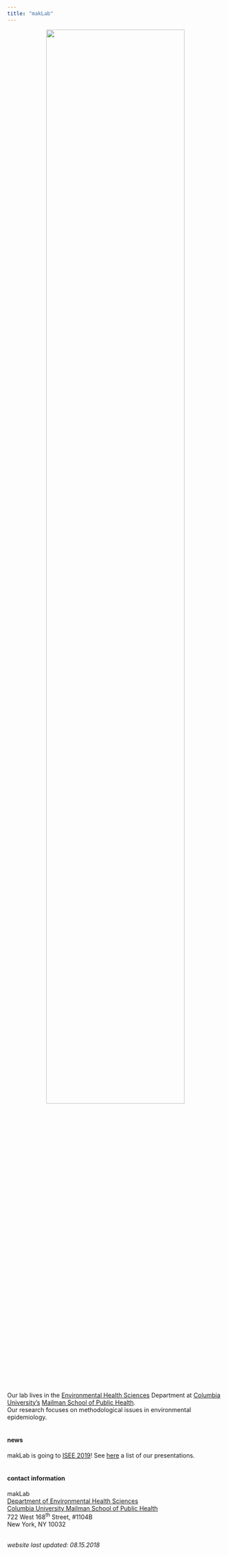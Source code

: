 ---
title: "makLab"
---

<!-- ### About our lab -->

<center><img src="groupPic3_edited.jpeg" width="80%"></center>

<br>

Our lab lives in the [Environmental Health Sciences](https://www.mailman.columbia.edu/academics/departments/environmental-health-sciences-ehs){target="_blank"} Department at [Columbia University's](https://www.columbia.edu/){target="_blank"} [Mailman School of Public Health](https://www.mailman.columbia.edu/){target="_blank"}. <br>
Our research focuses on methodological issues in environmental epidemiology.
<br>
<br>

#### news

makLab is going to [ISEE 2019](https://isee2019.org/){target="_blank"}! See [here](labNews.html) a list of our presentations.
<br>
<br>

#### contact information

makLab
<br>
[Department of Environmental Health Sciences](https://www.mailman.columbia.edu/become-student/departments/environmental-health-sciences-ehs){target="_blank"}
<br>
[Columbia University Mailman School of Public Health](https://www.mailman.columbia.edu/){target="_blank"}
<br>
722 West 168<sup>th</sup> Street, #1104B
<br>
New York, NY 10032
<br>
<br>


_website last updated: 08.15.2018_


